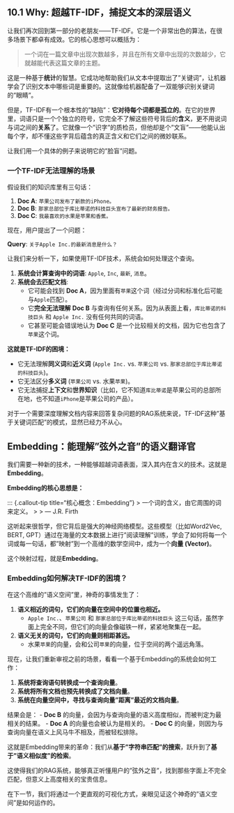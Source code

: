 ## 10.1 Why: 超越TF-IDF，捕捉文本的深层语义

让我们再次回到第一部分的老朋友——TF-IDF。它是一个非常出色的算法，在很多场景下都卓有成效。它的核心思想可以概括为：

> 一个词在一篇文章中出现次数越多，并且在所有文章中出现的次数越少，它就越能代表这篇文章的主题。

这是一种基于**统计**的智慧。它成功地帮助我们从文本中提取出了"关键词"，让机器学会了识别文本中哪些词是重要的。这就像给机器配备了一双能够识别关键词的"眼睛"。

但是，TF-IDF有一个根本性的"缺陷"：**它对待每个词都是孤立的**。在它的世界里，词语只是一个个独立的符号，它完全不了解这些符号背后的**含义**，更不用说词与词之间的**关系**了。它就像一个"识字"的质检员，但他却是个"文盲"——他能认出每个字，却不懂这些字背后蕴含的真正含义和它们之间的微妙联系。

让我们用一个具体的例子来说明它的"脸盲"问题。

### 一个TF-IDF无法理解的场景

假设我们的知识库里有三句话：

1.  **Doc A**: `苹果公司发布了新款的iPhone。`
2.  **Doc B**: `那家总部位于库比蒂诺的科技巨头宣布了最新的财务报告。`
3.  **Doc C**: `我最喜欢的水果是苹果和香蕉。`

现在，用户提出了一个问题：

**Query**: `关于Apple Inc.的最新消息是什么？`

让我们来分析一下，如果使用TF-IDF技术，系统会如何处理这个查询。

1.  **系统会计算查询中的词语**: `Apple`, `Inc`, `最新`, `消息`。
2.  **系统会去匹配文档**:
    *   它可能会找到 **Doc A**，因为里面有`苹果`这个词（经过分词和标准化后可能与`Apple`匹配）。
    *   它**完全无法理解** **Doc B** 与查询有任何关系。因为从表面上看，`库比蒂诺的科技巨头` 和 `Apple Inc.` 没有任何共同的词语。
    *   它甚至可能会错误地认为 **Doc C** 是一个比较相关的文档，因为它也包含了`苹果`这个词。

**这就是TF-IDF的困境：**

-   它无法理解**同义词**和**近义词** (`Apple Inc.` vs. `苹果公司` vs. `那家总部位于库比蒂诺的科技巨头`)。
-   它无法区分**多义词** (`苹果公司` vs. 水果`苹果`)。
-   它无法捕捉**上下文**和**世界知识**（比如，它不知道`库比蒂诺`是苹果公司的总部所在地，也不知道`iPhone`是苹果公司的产品）。

对于一个需要深度理解文档内容来回答复杂问题的RAG系统来说，TF-IDF这种"基于关键词匹配"的模式，显然已经力不从心。

## Embedding：能理解"弦外之音"的语义翻译官

我们需要一种新的技术，一种能够超越词语表面，深入其内在含义的技术。这就是**Embedding**。

**Embedding的核心思想是：**

::: {.callout-tip title="核心概念：Embedding"}
> 一个词的含义，由它周围的词来定义。
> 
> --- J.R. Firth

这听起来很哲学，但它背后是强大的神经网络模型。这些模型（比如Word2Vec, BERT, GPT）通过在海量的文本数据上进行"阅读理解"训练，学会了如何将每一个词或每一句话，都"映射"到一个高维的数学空间中，成为一个**向量 (Vector)**。

这个映射过程，就是**Embedding**。

### Embedding如何解决TF-IDF的困境？

在这个高维的"语义空间"里，神奇的事情发生了：

1.  **语义相近的词句，它们的向量在空间中的位置也相近。**
    *   `Apple Inc.`、`苹果公司` 和 `那家总部位于库比蒂诺的科技巨头` 这三句话，虽然字面上完全不同，但它们的向量会像磁铁一样，紧紧地聚集在一起。
2.  **语义无关的词句，它们的向量则相距甚远。**
    *   水果`苹果`的向量，会和公司`苹果`的向量，位于空间的两个遥远角落。

现在，让我们重新审视之前的场景，看看一个基于Embedding的系统会如何工作：

1.  **系统将查询语句转换成一个查询向量**。
2.  **系统将所有文档也预先转换成了文档向量**。
3.  **系统在向量空间中，寻找与查询向量"距离"最近的文档向量**。

结果会是：
-   **Doc B** 的向量，会因为与查询向量的语义高度相似，而被判定为最相关的结果。
-   **Doc A** 的向量也会被认为是相关的。
-   **Doc C** 的向量，则因为与查询向量在语义上风马牛不相及，而被轻松排除。

这就是Embedding带来的革命：我们从**基于"字符串匹配"的搜索**，跃升到了**基于"语义相似度"的检索**。

这使得我们的RAG系统，能够真正听懂用户的"弦外之音"，找到那些字面上不完全匹配，但意义上高度相关的宝贵信息。

在下一节，我们将通过一个更直观的可视化方式，亲眼见证这个神奇的"语义空间"是如何运作的。 